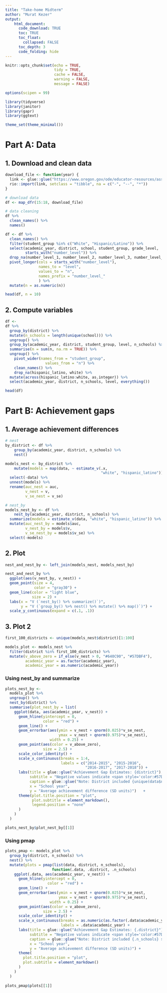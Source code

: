```yaml
---
title: "Take-home Midterm"
author: "Murat Kezer"
output: 
    html_document:
      code_download: TRUE
      toc: TRUE
      toc_float:
        collapsed: FALSE
      toc_depth: 3
      code_folding: hide
---
```


```r
knitr::opts_chunk$set(echo = TRUE, 
                      tidy = TRUE, 
                      cache = FALSE, 
                      warning = FALSE, 
                      message = FALSE)

options(scipen = 99)
```


```r
library(tidyverse)
library(janitor)
library(gapr)
library(ggtext)

theme_set(theme_minimal())
```


# Part A: Data {.tabset .tabset-fade}
## 1. Download and clean data

```r
download_file <- function(year) {
  link <- glue::glue("https://www.oregon.gov/ode/educator-resources/assessment/TestResults20{year}/pagr_schools_ela_raceethnicity_{year-1}{year}.xlsx")
  rio::import(link, setclass = "tibble", na = c("-", "--", "*"))
}

# download data
df <- map_dfr(15:18, download_file)

# data cleaning
df %>% 
  clean_names() %>% 
  names()

df <- df %>% 
  clean_names() %>% 
  filter(student_group %in% c("White", "Hispanic/Latino")) %>% 
  select(academic_year, district, school, student_group, grade_level, 
         starts_with("number_level")) %>% 
  drop_na(number_level_1, number_level_2, number_level_3, number_level_4) %>%
  pivot_longer(cols = starts_with("number_level"),
               names_to = "level",
               values_to = "n",
               names_prefix = "number_level_"
               ) %>% 
  mutate(n = as.numeric(n))

head(df, n = 10)
```

## 2. Compute variables

```r
df <-
df %>%
  group_by(district) %>% 
  mutate(n_schools = length(unique(school))) %>% 
  ungroup() %>% 
  group_by(academic_year, district, student_group, level, n_schools) %>% 
  summarise(n = sum(n, na.rm = TRUE)) %>% 
  ungroup() %>%
	pivot_wider(names_from = "student_group",
		          values_from = "n") %>%
	clean_names() %>%
	drop_na(hispanic_latino, white) %>%
  mutate(across(hispanic_latino:white, as.integer)) %>% 
  select(academic_year, district, n_schools, level, everything())

head(df)
```

# Part B: Achievement gaps {.tabset .tabset-fade}
## 1. Average achievement differences
```r
# nest
by_district <- df %>%
	group_by(academic_year, district, n_schools) %>%
	nest() 

models_nest <- by_district %>% 
	mutate(models = map(data, ~ estimate_v(.x, 
	                                       "white", "hispanic_latino"))) %>% 
  select(-data) %>% 
  unnest(models) %>% 
  rename(auc_nest = auc,
         v_nest = v,
         v_se_nest = v_se)

# nest_by
models_nest_by <- df %>%
	nest_by(academic_year, district, n_schools) %>%
  summarize(models = estimate_v(data, "white", "hispanic_latino")) %>% 
  mutate(auc_nest_by = models$auc,
         v_nest_by = models$v,
         v_se_nest_by = models$v_se) %>% 
  select(-models)
```

## 2. Plot
```r
nest_and_nest_by <- left_join(models_nest, models_nest_by) 

nest_and_nest_by %>% 
  ggplot(aes(v_nest_by, v_nest)) +
  geom_point(size = 4,
             color = "gray30") +
  geom_line(color = "light blue",
            size = 2) +
  labs(x = "V (`nest_by() %>% summarize()`)",
       y = "V (`group_by() %>% nest() %>% mutate() %>% map()`)") +
  scale_y_continuous(expand = c(.1, .1))
```

## 3. Plot 2
```r
first_100_districts <- unique(models_nest$district)[1:100]

models_plot <- models_nest %>% 
  filter(district %in% first_100_districts) %>% 
  mutate(v_above_zero = if_else(v_nest > 0, "#640C90", "#57DBF4"),
         academic_year = as.factor(academic_year),
         academic_year = as.numeric(academic_year))
```

### Using nest_by and summarize
```r
plots_nest_by <-
  models_plot %>% 
  ungroup() %>% 
  nest_by(district) %>% 
  summarise(plot_nest_by = list(
    ggplot(data, aes(academic_year, v_nest)) +
      geom_hline(yintercept = 0,
                 color = "red") +
      geom_line() +
      geom_errorbar(aes(ymin = v_nest + qnorm(0.025)*v_se_nest,
                        ymax = v_nest + qnorm(0.975)*v_se_nest),
                    width = 0.25) +
      geom_point(aes(color = v_above_zero),
                 size = 2.5) +
      scale_color_identity() +
      scale_x_continuous(breaks = 1:4,
                         labels = c("2014-2015", "2015-2016",
                                    "2016-2017", "2017-2018")) +
      labs(title = glue::glue("Achievement Gap Estimates: {district}"),
           subtitle = "Negative values indicate <span style='color:#57DBF4'>White</span> students have higher average achievement <br/>Positive values indicate <span style='color:#640C90'>Hispanic/Latino</span> students have higher average achievement",
           caption = glue::glue("Note: District included {unique(data$n_schools)} schools."),
           x = "School year",
           y = "Average achievement difference (SD units)")   +
      theme(plot.title.position = "plot",
            plot.subtitle = element_markdown(),
            legend.position = "none"
      )
    )
  )

plots_nest_by$plot_nest_by[[1]]
```

### Using pmap
```r
plots_pmap <- models_plot %>% 
  group_by(district, n_schools) %>% 
  nest() %>% 
  mutate(plots = pmap(list(data, district, n_schools), 
                     function(.data, .district, .n_schools)
    ggplot(.data, aes(academic_year, v_nest)) +
      geom_hline(yintercept = 0, 
	               color = "red") +
      geom_line() +
      geom_errorbar(aes(ymin = v_nest + qnorm(0.025)*v_se_nest,
                        ymax = v_nest + qnorm(0.975)*v_se_nest),
                    width = 0.25) +
      geom_point(aes(color = v_above_zero),
                 size = 2.5) +
      scale_color_identity() +
      scale_x_continuous(breaks = as.numeric(as.factor(.data$academic_year)), 
                         labels = .data$academic_year) +
      labs(title = glue::glue("Achievement Gap Estimates: {.district}"),
           subtitle = "Negative values indicate <span style='color:#57DBF4'>White</span> students have higher average achievement <br/>Positive values indicate <span style='color:#640C90'>Hispanic/Latino</span> students have higher average achievement",
           caption = glue::glue("Note: District included {.n_schools} schools."),
           x = "School year",
           y = "Average achievement difference (SD units)") + 
      theme( 
        plot.title.position = "plot",
        plot.subtitle = element_markdown()
      )
    )
  )
  
plots_pmap$plots[[1]]
```









